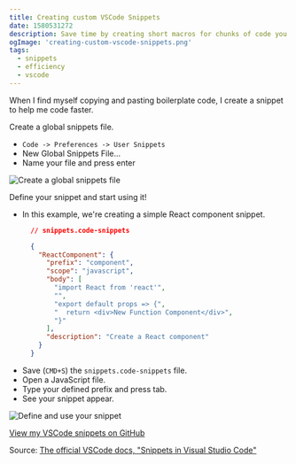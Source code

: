 ```yaml
---
title: Creating custom VSCode Snippets
date: 1580531272
description: Save time by creating short macros for chunks of code you find yourself repeatedly writing.
ogImage: 'creating-custom-vscode-snippets.png'
tags:
  - snippets
  - efficiency
  - vscode
---
```


When I find myself copying and pasting boilerplate code, I create a snippet to help me code faster.

Create a global snippets file. 

- `Code -> Preferences -> User Snippets`
- New Global Snippets File...
- Name your file and press enter

![Create a global snippets file](/images/posts/customSnippets/custom-vscode-snippets-1.gif)

Define your snippet and start using it!

- In this example, we're creating a simple React component snippet.
  ```json
    // snippets.code-snippets

    {
      "ReactComponent": {
        "prefix": "component",
        "scope": "javascript",
        "body": [
          "import React from 'react'",
          "",
          "export default props => {",
          "  return <div>New Function Component</div>",
          "}"
        ],
        "description": "Create a React component"
      }
    }
  ```
- Save (`CMD+S`) the `snippets.code-snippets` file.
- Open a JavaScript file.
- Type your defined prefix and press tab.
- See your snippet appear.

![Define and use your snippet](/images/posts/customSnippets/custom-vscode-snippets-2.gif)

[View my VSCode snippets on GitHub](https://github.com/RyanWarner/vscode-snippets/blob/master/Global.code-snippets)

Source: [The official VSCode docs, "Snippets in Visual Studio Code"](https://code.visualstudio.com/docs/editor/userdefinedsnippets)
